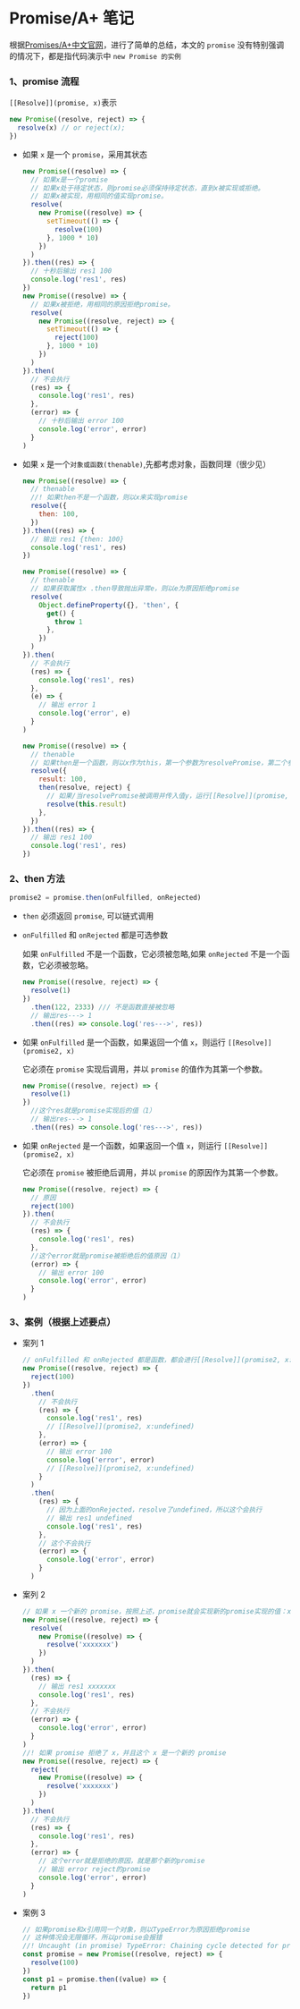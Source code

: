 # Promise/A+ 笔记

根据[Promises/A+中文官网](https://promisesaplus.com.cn)，进行了简单的总结，本文的 `promise` 没有特别强调的情况下，都是指代码演示中 `new Promise 的实例`

### 1、promise 流程

`[[Resolve]](promise, x)`表示

```javascript
new Promise((resolve, reject) => {
  resolve(x) // or reject(x);
})
```

- 如果 `x` 是一个 `promise`，采用其状态

  ```javascript
  new Promise((resolve) => {
    // 如果x是一个promise
    // 如果x处于待定状态，则promise必须保持待定状态，直到x被实现或拒绝。
    // 如果x被实现，用相同的值实现promise。
    resolve(
      new Promise((resolve) => {
        setTimeout(() => {
          resolve(100)
        }, 1000 * 10)
      })
    )
  }).then((res) => {
    // 十秒后输出 res1 100
    console.log('res1', res)
  })
  new Promise((resolve) => {
    // 如果x被拒绝，用相同的原因拒绝promise。
    resolve(
      new Promise((resolve, reject) => {
        setTimeout(() => {
          reject(100)
        }, 1000 * 10)
      })
    )
  }).then(
    // 不会执行
    (res) => {
      console.log('res1', res)
    },
    (error) => {
      // 十秒后输出 error 100
      console.log('error', error)
    }
  )
  ```

- 如果 `x` 是一个`对象或函数(thenable)`,先都考虑对象，函数同理（很少见）

  ```javascript
  new Promise((resolve) => {
    // thenable
    //! 如果then不是一个函数，则以x来实现promise
    resolve({
      then: 100,
    })
  }).then((res) => {
    // 输出 res1 {then: 100}
    console.log('res1', res)
  })

  new Promise((resolve) => {
    // thenable
    // 如果获取属性x .then导致抛出异常e，则以e为原因拒绝promise
    resolve(
      Object.defineProperty({}, 'then', {
        get() {
          throw 1
        },
      })
    )
  }).then(
    // 不会执行
    (res) => {
      console.log('res1', res)
    },
    (e) => {
      // 输出 error 1
      console.log('error', e)
    }
  )

  new Promise((resolve) => {
    // thenable
    // 如果then是一个函数，则以x作为this，第一个参数为resolvePromise，第二个参数为rejectPromise
    resolve({
      result: 100,
      then(resolve, reject) {
        // 如果/当resolvePromise被调用并传入值y，运行[[Resolve]](promise, y)
        resolve(this.result)
      },
    })
  }).then((res) => {
    // 输出 res1 100
    console.log('res1', res)
  })
  ```

### 2、then 方法

```javascript
promise2 = promise.then(onFulfilled, onRejected)
```

- `then` 必须返回 `promise`, 可以链式调用
- `onFulfilled` 和 `onRejected` 都是可选参数

  如果 `onFulfilled` 不是一个函数，它必须被忽略,如果 `onRejected` 不是一个函数，它必须被忽略。

  ```javascript
  new Promise((resolve, reject) => {
    resolve(1)
  })
    .then(122, 2333) /// 不是函数直接被忽略
    // 输出res---> 1
    .then((res) => console.log('res--->', res))
  ```

- 如果 `onFulfilled` 是一个函数，如果返回一个值 `x`，则运行 `[[Resolve]](promise2, x)`

  它必须在 `promise` 实现后调用，并以 `promise` 的值作为其第一个参数。

  ```js
  new Promise((resolve, reject) => {
    resolve(1)
  })
    //这个res就是promise实现后的值（1）
    // 输出res---> 1
    .then((res) => console.log('res--->', res))
  ```

- 如果 `onRejected` 是一个函数，如果返回一个值 `x`，则运行 `[[Resolve]](promise2, x)`

  它必须在 `promise` 被拒绝后调用，并以 `promise` 的原因作为其第一个参数。

  ```js
  new Promise((resolve, reject) => {
    // 原因
    reject(100)
  }).then(
    // 不会执行
    (res) => {
      console.log('res1', res)
    },
    //这个error就是promise被拒绝后的值原因（1）
    (error) => {
      // 输出 error 100
      console.log('error', error)
    }
  )
  ```

### 3、案例（根据上述要点）

- 案列 1

  ```js
  // onFulfilled 和 onRejected 都是函数，都会进行[[Resolve]](promise2, x:函数返回值)
  new Promise((resolve, reject) => {
    reject(100)
  })
    .then(
      // 不会执行
      (res) => {
        console.log('res1', res)
        // [[Resolve]](promise2, x:undefined)
      },
      (error) => {
        // 输出 error 100
        console.log('error', error)
        // [[Resolve]](promise2, x:undefined)
      }
    )
    .then(
      (res) => {
        // 因为上面的onRejected，resolve了undefined，所以这个会执行
        // 输出 res1 undefined
        console.log('res1', res)
      },
      // 这个不会执行
      (error) => {
        console.log('error', error)
      }
    )
  ```

- 案列 2

  ```js
  // 如果 x 一个新的 promise，按照上述，promise就会实现新的promise实现的值：xxxxxxx
  new Promise((resolve, reject) => {
    resolve(
      new Promise((resolve) => {
        resolve('xxxxxxx')
      })
    )
  }).then(
    (res) => {
      // 输出 res1 xxxxxxx
      console.log('res1', res)
    },
    // 不会执行
    (error) => {
      console.log('error', error)
    }
  )
  //! 如果 promise 拒绝了 x，并且这个 x 是一个新的 promise
  new Promise((resolve, reject) => {
    reject(
      new Promise((resolve) => {
        resolve('xxxxxxx')
      })
    )
  }).then(
    // 不会执行
    (res) => {
      console.log('res1', res)
    },
    (error) => {
      // 这个error就是拒绝的原因，就是那个新的promise
      // 输出 error reject的promise
      console.log('error', error)
    }
  )
  ```

- 案例 3
  ```js
  // 如果promise和x引用同一个对象，则以TypeError为原因拒绝promise
  // 这种情况会无限循环，所以promise会报错
  //! Uncaught (in promise) TypeError: Chaining cycle detected for promise #<Promise>
  const promise = new Promise((resolve, reject) => {
    resolve(100)
  })
  const p1 = promise.then((value) => {
    return p1
  })
  ```
